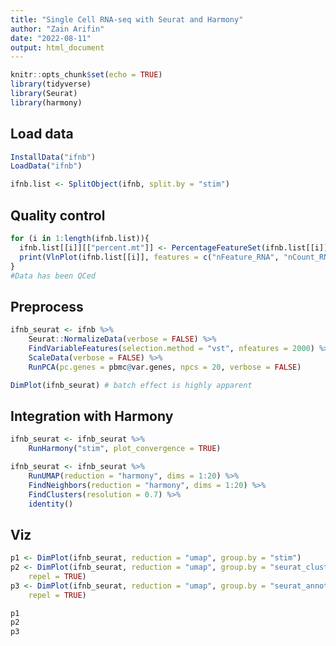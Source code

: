 ---
title: "Single Cell RNA-seq with Seurat and Harmony"
author: "Zain Arifin"
date: "2022-08-11"
output: html_document
---

```{r setup, include=FALSE}
knitr::opts_chunk$set(echo = TRUE)
library(tidyverse)
library(Seurat)
library(harmony)
```

## Load data 

```{r load, warning=F}
InstallData("ifnb")
LoadData("ifnb")

ifnb.list <- SplitObject(ifnb, split.by = "stim")
```


## Quality control

```{r}
for (i in 1:length(ifnb.list)){
  ifnb.list[[i]][["percent.mt"]] <- PercentageFeatureSet(ifnb.list[[i]], pattern = "^MT-")
  print(VlnPlot(ifnb.list[[i]], features = c("nFeature_RNA", "nCount_RNA", "percent.mt"), ncol = 3))
}
#Data has been QCed
```

## Preprocess
```{r}
ifnb_seurat <- ifnb %>%
    Seurat::NormalizeData(verbose = FALSE) %>%
    FindVariableFeatures(selection.method = "vst", nfeatures = 2000) %>% 
    ScaleData(verbose = FALSE) %>% 
    RunPCA(pc.genes = pbmc@var.genes, npcs = 20, verbose = FALSE)

DimPlot(ifnb_seurat) # batch effect is highly apparent
```

## Integration with Harmony

```{r integration}
ifnb_seurat <- ifnb_seurat %>% 
    RunHarmony("stim", plot_convergence = TRUE)

ifnb_seurat <- ifnb_seurat %>% 
    RunUMAP(reduction = "harmony", dims = 1:20) %>% 
    FindNeighbors(reduction = "harmony", dims = 1:20) %>% 
    FindClusters(resolution = 0.7) %>% 
    identity()
```

## Viz

```{r}
p1 <- DimPlot(ifnb_seurat, reduction = "umap", group.by = "stim")
p2 <- DimPlot(ifnb_seurat, reduction = "umap", group.by = "seurat_clusters", label = TRUE,
    repel = TRUE)
p3 <- DimPlot(ifnb_seurat, reduction = "umap", group.by = "seurat_annotations", label = TRUE,
    repel = TRUE)

p1
p2
p3
```

